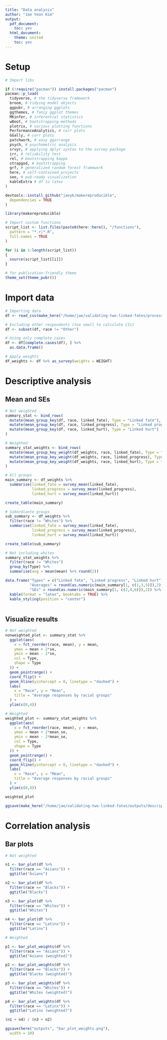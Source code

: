 ```yaml
---
title: "Data analysis"
author: "Jae Yeon Kim"
output:
  pdf_document:
    toc: yes
  html_document:
    theme: united
    toc: yes
---
```


# Setup 

```r

# Import libs 

if (!require("pacman")) install.packages("pacman")
pacman::p_load(
  tidyverse, # the tidyverse framework
  broom, # tidying model objects
  ggpubr, # arranging ggplots
  ggthemes, # fancy ggplot themes
  MKinfer, # inferential statistics
  wBoot, # bootstrapping methods
  plotrix, # various plotting functions
  PerformanceAnalytics, # corr plots
  GGally, # corr plots
  patchwork, # easy ggarrange
  psych, # psychometric analysis
  srvyr, # applying dplyr syntax to the survey package 
  irr, # reliability test
  rel, # bootstrapping kappa
  strapgod, # bootstrapping
  grf, # generalized random forest framework
  here, # self-contained projects
  see, # pub-ready visualization
  kableExtra # df to latex 
)

devtools::install_github("jaeyk/makereproducible",
  dependencies = TRUE
)

library(makereproducible)

# Import custom functions 
script_list <- list.files(paste0(here::here(), "/functions"),
  pattern = "*.r|*.R",
  full.names = TRUE
)

for (i in 1:length(script_list))
{
  source(script_list[[i]])
}

# for publication-friendly theme
theme_set(theme_pubr())
```

# Import data 

```r

# Importing data
df <- read_csv(make_here("/home/jae/validating-two-linked-fates/processed_data/processed_survey.csv"))

# Excluding other respondents (too small to calculate CIs)
df <- subset(df, race != "Other")

# Using only complete cases
df <- df[complete.cases(df), ] %>%
  as.data.frame()

# Apply weights 
df_weights <- df %>% as_survey(weights = WEIGHT) 

```

# Descriptive analysis 

## Mean and SEs

```r

# Not weighted
summary_stat <- bind_rows(
  mutate(mean_group_key(df, race, linked_fate), Type = "Linked fate"),
  mutate(mean_group_key(df, race, linked_progress), Type = "Linked progress"),
  mutate(mean_group_key(df, race, linked_hurt), Type = "Linked hurt")
)

# Weighted
summary_stat_weights <- bind_rows(
  mutate(mean_group_key_weight(df_weights, race, linked_fate), Type = "Linked fate"),
  mutate(mean_group_key_weight(df_weights, race, linked_progress), Type = "Linked progress"),
  mutate(mean_group_key_weight(df_weights, race, linked_hurt), Type = "Linked hurt")
)

```

```r
# All groups
main_summary <- df_weights %>%
  summarise(linked_fate = survey_mean(linked_fate),
            linked_progress = survey_mean(linked_progress),
            linked_hurt = survey_mean(linked_hurt))

create_table(main_summary)

# Subordiante groups
sub_summary <- df_weights %>%
  filter(race != "Whites") %>%
  summarise(linked_fate = survey_mean(linked_fate),
            linked_progress = survey_mean(linked_progress),
            linked_hurt = survey_mean(linked_hurt))

create_table(sub_summary)
```


```r
# Not including whites 
summary_stat_weights %>%
  filter(race != "Whites") 
  group_by(Type) %>%
  summarise(avg = mean(mean) %>% round(2))

data.frame("Types" = c("Linked fate", "Linked progress", "Linked hurt"),
           "Averages" = round(as.numeric(main_summary[1, c(1,3,5)]),2),
           "SEs" = round(as.numeric(main_summary[1, c(2,4,6)]),2)) %>%
  kable(format = "latex", booktabs = TRUE) %>%
  kable_styling(position = "center")
  
```

## Visualize results 

```r

# Not weighted 
nonweighted_plot <- summary_stat %>%
  ggplot(aes(
    x = fct_reorder(race, mean), y = mean,
    ymax = mean + 2*se,
    ymin = mean - 2*se, 
    col = Type, 
    shape = Type
  )) +
  geom_pointrange() +
  coord_flip() +
  geom_hline(yintercept = 0, linetype = "dashed") +
  labs(
    x = "Race", y = "Mean",
    title = "Average responses by racial groups"
  ) +
  ylim(c(0,4))

# Weighted
weighted_plot <- summary_stat_weights %>%
  ggplot(aes(
    x = fct_reorder(race, mean), y = mean,
    ymax = mean + 2*mean_se,
    ymin = mean - 2*mean_se, 
    col = Type, 
    shape = Type
  )) +
  geom_pointrange() +
  coord_flip() +
  geom_hline(yintercept = 0, linetype = "dashed") +
  labs(
    x = "Race", y = "Mean",
    title = "Average responses by racial groups"
  ) +
  ylim(c(0,4))

weighted_plot

ggsave(make_here("/home/jae/validating-two-linked-fates/outputs/descriptive_stat_weights.png"))
```

  
# Correlation analysis

## Bar plots

```r

# Not weighted 

n1 <- bar_plot(df %>%
  filter(race == "Asians")) +
  ggtitle("Asians")

n2 <- bar_plot(df %>%
  filter(race == "Blacks")) +
  ggtitle("Blacks")

n3 <- bar_plot(df %>%
  filter(race == "Whites")) +
  ggtitle("Whites")

n4 <- bar_plot(df %>%
  filter(race == "Latinx")) +
  ggtitle("Latinx")

# Weighted 

p1 <- bar_plot_weights(df %>%
  filter(race == "Asians")) +
  ggtitle("Asians (weighted)")

p2 <- bar_plot_weights(df %>%
  filter(race == "Blacks")) +
  ggtitle("Blacks (weighted)")

p3 <- bar_plot_weights(df %>%
  filter(race == "Whites")) +
  ggtitle("Whites (weighted)")

p4 <- bar_plot_weights(df %>%
  filter(race == "Latinx")) +
  ggtitle("Latinx (weighted)")

(n1 + n4) / (n3 + n2)

ggsave(here("outputs", "bar_plot_weights.png"),
  width = 10)
```
